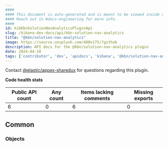 ```yaml
---
####
#### This document is auto-generated and is meant to be viewed inside our experimental, new docs system.
#### Reach out in #docs-engineering for more info.
####
id: kibKbnSolutionNavAnalyticsPluginApi
slug: /kibana-dev-docs/api/kbn-solution-nav-analytics
title: "@kbn/solution-nav-analytics"
image: https://source.unsplash.com/400x175/?github
description: API docs for the @kbn/solution-nav-analytics plugin
date: 2024-04-10
tags: ['contributor', 'dev', 'apidocs', 'kibana', '@kbn/solution-nav-analytics']
---
```




Contact [@elastic/appex-sharedux](https://github.com/orgs/elastic/teams/appex-sharedux) for questions regarding this plugin.

**Code health stats**

| Public API count  | Any count | Items lacking comments | Missing exports |
|-------------------|-----------|------------------------|-----------------|
| 6 | 0 | 6 | 0 |

## Common

### Objects
<DocDefinitionList data={kbnSolutionNavAnalyticsObj.common.objects}/>

